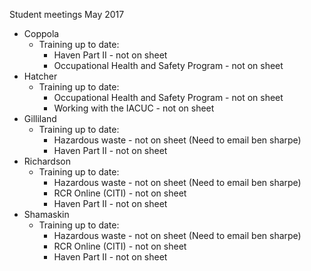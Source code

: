

Student meetings May 2017

* Coppola
    * Training up to date:
        * Haven Part II - not on sheet
        * Occupational Health and Safety Program - not on sheet
* Hatcher
    * Training up to date:
        * Occupational Health and Safety Program - not on sheet        
        * Working with the IACUC - not on sheet        
* Gilliland
     * Training up to date:
        * Hazardous waste - not on sheet   (Need to email ben sharpe)    
        * Haven Part II - not on sheet
* Richardson
     * Training up to date:
        * Hazardous waste - not on sheet  (Need to email ben sharpe) 
        * RCR Online (CITI) - not on sheet   
        * Haven Part II - not on sheet
* Shamaskin
     * Training up to date:
        * Hazardous waste - not on sheet (Need to email ben sharpe) 
        * RCR Online (CITI) - not on sheet 
        * Haven Part II - not on sheet  




        
